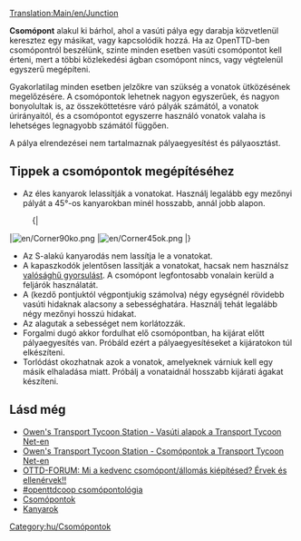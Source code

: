 [[Translation:Main/en/Junction]]{{hu/Csomópontmenü}}

'''Csomópont''' alakul ki bárhol, ahol a vasúti pálya egy darabja közvetlenül keresztez egy másikat, vagy kapcsolódik hozzá. Ha az OpenTTD-ben csomópontról beszélünk, szinte minden esetben vasúti csomópontot kell érteni, mert a többi közlekedési ágban csomópont nincs, vagy végtelenül egyszerű megépíteni.

Gyakorlatilag minden esetben jelzőkre van szükség a vonatok ütközésének megelőzésére. A csomópontok lehetnek nagyon egyszerűek, és nagyon bonyolultak is, az összeköttetésre váró pályák számától, a vonatok úrirányaitól, és a csomópontot egyszerre használó vonatok valaha is lehetséges legnagyobb számától függően. 

A pálya elrendezései nem tartalmaznak pályaegyesítést és pályaosztást.

==Tippek a csomópontok megépítéséhez==

* Az éles kanyarok lelassítják a vonatokat. Használj legalább egy mezőnyi pályát a 45&deg;-os kanyarokban minél hosszabb, annál jobb alapon.
:{|
|[[File:en/Corner90ko.png]]
|[[File:en/Corner45ok.png]]
|}
* Az S-alakú kanyarodás nem lassítja le a vonatokat.
* A kapaszkodók jelentősen lassítják a vonatokat, hacsak nem használsz [[Main/hu/Valósághű gyorsulás|valósághű gyorsulást]]. A csomópont legfontosabb vonalain kerüld a feljárók használatát. 
* A (kezdő pontjuktól végpontjukig számolva) négy egységnél rövidebb vasúti hidaknak alacsony a sebességhatára. Használj tehát legalább négy mezőnyi hosszú hidakat. 
* Az alagutak a sebességet nem korlátozzák.
* Forgalmi dugó akkor fordulhat elő csomópontban, ha kijárat előtt pályaegyesítés van. Próbáld ezért a pályaegyesítéseket a kijáratokon túl elkészíteni. 
* Torlódást okozhatnak azok a vonatok, amelyeknek várniuk kell egy másik elhaladása miatt. Próbálj a vonataidnál hosszabb kijárati ágakat készíteni. 
==Lásd még==
* [http://www.transporttycoon.net/rail Owen's Transport Tycoon Station - Vasúti alapok a Transport Tycoon Net-en]
* [http://www.transporttycoon.net/junctions Owen's Transport Tycoon Station - Csomópontok a Transport Tycoon Net-en]
* [http://www.tt-forums.net/viewtopic.php?p=251709#251709 OTTD-FORUM: Mi a kedvenc csomópont/állomás kiépítésed? Érvek és ellenérvek!!]
* [http://wiki.openttdcoop.org/Junctionary #openttdcoop csomópontológia]
* [[Category/hu/Csomópontok|Csomópontok]]
* [[Main/hu/Kanyarok|Kanyarok]]

[[Category:hu/Csomópontok]]